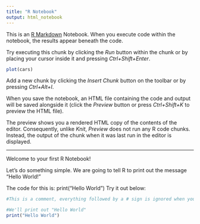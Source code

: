 ```yaml
---
title: "R Notebook"
output: html_notebook
---
```


This is an [R Markdown](http://rmarkdown.rstudio.com) Notebook. When you execute code within the notebook, the results appear beneath the code. 

Try executing this chunk by clicking the *Run* button within the chunk or by placing your cursor inside it and pressing *Ctrl+Shift+Enter*. 

```r
plot(cars)
```

Add a new chunk by clicking the *Insert Chunk* button on the toolbar or by pressing *Ctrl+Alt+I*.

When you save the notebook, an HTML file containing the code and output will be saved alongside it (click the *Preview* button or press *Ctrl+Shift+K* to preview the HTML file).

The preview shows you a rendered HTML copy of the contents of the editor. Consequently, unlike *Knit*, *Preview* does not run any R code chunks. Instead, the output of the chunk when it was last run in the editor is displayed.

---
Welcome to your first R Notebook!

Let's do something simple. We are going to tell R to print out the message "Hello World!"

The code for this is: print("Hello World")
Try it out below:
```r
#This is a comment, everything followed by a # sign is ignored when you run your code! Use these to remind yourself why youre doing what you did.

#We'll print out "Hello World"
print("Hello World")
```


